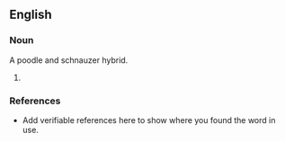 ==English==

===Noun===
A poodle and schnauzer hybrid.

# {{substub}}

===References===
*Add verifiable references here to show where you found the word in use.